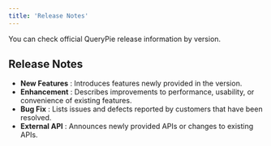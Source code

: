 ```yaml
---
title: 'Release Notes'
---
```



<Callout type="info">
You can check official QueryPie release information by version.
</Callout>

## Release Notes

*  **New Features** : Introduces features newly provided in the version.
*  **Enhancement**  : Describes improvements to performance, usability, or convenience of existing features.
*  **Bug Fix**  : Lists issues and defects reported by customers that have been resolved.
*  **External API**  : Announces newly provided APIs or changes to existing APIs.
